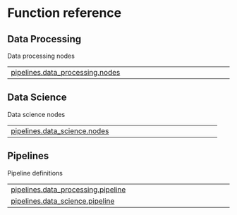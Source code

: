 # Function reference {.doc .doc-index}

## Data Processing

Data processing nodes

| | |
| --- | --- |
| [pipelines.data_processing.nodes](pipelines.data_processing.nodes.qmd#tathagata_ai_839.pipelines.data_processing.nodes) |  |

## Data Science

Data science nodes

| | |
| --- | --- |
| [pipelines.data_science.nodes](pipelines.data_science.nodes.qmd#tathagata_ai_839.pipelines.data_science.nodes) |  |

## Pipelines

Pipeline definitions

| | |
| --- | --- |
| [pipelines.data_processing.pipeline](pipelines.data_processing.pipeline.qmd#tathagata_ai_839.pipelines.data_processing.pipeline) |  |
| [pipelines.data_science.pipeline](pipelines.data_science.pipeline.qmd#tathagata_ai_839.pipelines.data_science.pipeline) |  |